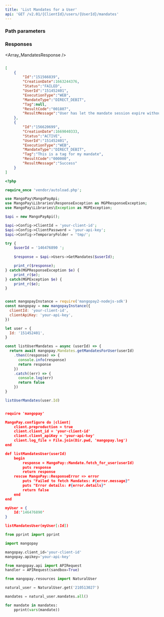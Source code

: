 ```yaml
---
title: 'List Mandates for a User'  
api: 'GET /v2.01/{ClientId}/users/{UserId}/mandates'  
---
```


  

### Path parameters  

<UserId />  

### Responses  

<AccordionGroup><Accordion title="200">  

<Array_MandatesResponse /></Accordion></AccordionGroup>  

<ResponseExample>  

```json 200  

[
    {
        "Id":"151566839",
        "CreationDate":1663244376,
        "Status":"FAILED",
        "UserId":"151452401",
        "ExecutionType":"WEB",
        "MandateType":"DIRECT_DEBIT",
        "Tag":null,
        "ResultCode":"001807",
        "ResultMessage":"User has let the mandate session expire without confirming"
    },
    {
        "Id":"156620699",
        "CreationDate":1669040333,
        "Status":"ACTIVE",
        "UserId":"151452401",
        "ExecutionType":"WEB",
        "MandateType":"DIRECT_DEBIT",
        "Tag":"This is a tag for my mandate",
        "ResultCode":"000000",
        "ResultMessage":"Success"
    }
]  

 ```  

</ResponseExample>  

<RequestExample>  
  
```php PHP  
<?php 

require_once 'vendor/autoload.php';

use MangoPay\MangoPayApi;
use MangoPay\Libraries\ResponseException as MGPResponseException;
use MangoPay\Libraries\Exception as MGPException;

$api = new MangoPayApi();

$api->Config->ClientId = 'your-client-id';
$api->Config->ClientPassword = 'your-api-key';
$api->Config->TemporaryFolder = 'tmp/';

try {
    $userId = '146476890 '; 
    
    $response = $api->Users->GetMandates($userId);

    print_r($response);
} catch(MGPResponseException $e) {
    print_r($e);
} catch(MGPException $e) {
    print_r($e);
}  
```  

  
```javascript NodeJS  

const mangopayInstance = require('mangopay2-nodejs-sdk')
const mangopay = new mangopayInstance({
  clientId: 'your-client-id',
  clientApiKey: 'your-api-key',
})

let user = {
  Id: '151452401',
}

const listUserMandates = async (userId) => {
  return await mangopay.Mandates.getMandatesForUser(userId)
    .then((response) => {
      console.info(response)
      return response
    })
    .catch((err) => {
      console.log(err)
      return false
    })
}

listUserMandates(user.Id)  
```  

  
```json REST  

require 'mangopay'

MangoPay.configure do |client|
    client.preproduction = true
    client.client_id = 'your-client-id'
    client.client_apiKey = 'your-api-key'
    client.log_file = File.join(Dir.pwd, 'mangopay.log')
end

def listMandatesUser(userId)
    begin
        response = MangoPay::Mandate.fetch_for_user(userId)
        puts response
        return response
    rescue MangoPay::ResponseError => error
        puts "Failed to fetch Mandates: #{error.message}"
        puts "Error details: #{error.details}"
        return false
    end
end

myUser = {
    Id:'146476890'
}

listMandatesUser(myUser[:Id])  
```  

  
```python Python  
from pprint import pprint

import mangopay

mangopay.client_id='your-client-id'
mangopay.apikey='your-api-key'

from mangopay.api import APIRequest
handler = APIRequest(sandbox=True)

from mangopay.resources import NaturalUser

natural_user = NaturalUser.get('210513027')

mandates = natural_user.mandates.all()

for mandate in mandates:
    pprint(vars(mandate))  
```  

  
</RequestExample>
